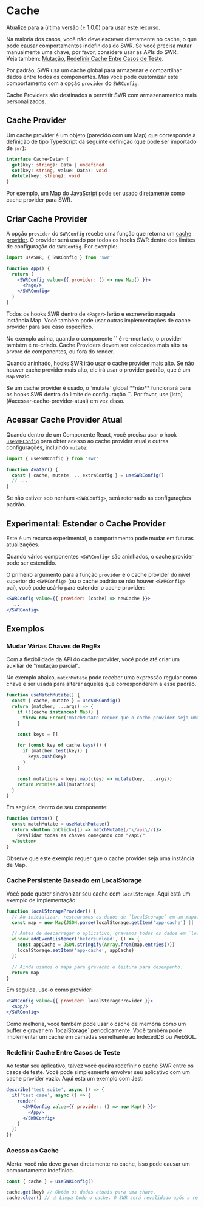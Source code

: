 
# Cache

<Callout>
    Atualize para a última versão (≥ 1.0.0) para usar este recurso.
</Callout>

<Callout emoji="⚠️">

Na maioria dos casos, você não deve escrever diretamente no cache, o que pode causar comportamentos indefinidos do SWR.
Se você precisa mutar manualmente uma chave, por favor, considere usar as APIs do SWR.<br />
Veja também: [Mutação](/docs/mutation), [Redefinir Cache Entre Casos de Teste](#redefinir-cache-entre-casos-de-teste).

</Callout>

Por padrão, SWR usa um cache global para armazenar e compartilhar dados entre todos os componentes. Mas você pode customizar este comportamento com a opção `provider` do `SWRConfig`.

Cache Providers são destinados a permitir SWR com armazenamentos mais personalizados.

## Cache Provider

Um cache provider é um objeto (parecido com um Map) que corresponde à definição de tipo TypeScript da seguinte definição (que pode ser importado de `swr`):

```typescript
interface Cache<Data> {
  get(key: string): Data | undefined
  set(key: string, value: Data): void
  delete(key: string): void
}
```

Por exemplo, um [Map do JavaScript](https://developer.mozilla.org/en-US/docs/Web/JavaScript/Reference/Global_Objects/Map) pode ser usado diretamente como cache provider para SWR.

## Criar Cache Provider

A opção `provider` do `SWRConfig` recebe uma função que retorna um [cache provider](#cache-provider). O provider será usado por todos os hooks SWR dentro dos limites de configuração do `SWRConfig`. Por exemplo:

```jsx
import useSWR, { SWRConfig } from 'swr'

function App() {
  return (
    <SWRConfig value={{ provider: () => new Map() }}>
      <Page/>
    </SWRConfig>
  )
}
```

Todos os hooks SWR dentro de `<Page/>` lerão e escreverão naquela instância Map. Você também pode usar outras implementações de cache provider para seu caso específico.

<Callout>
    No exemplo acima, quando o componente `<App/>` é re-montado, o provider também é re-criado. Cache Providers devem ser colocados mais alto na árvore de componentes, ou fora do render.
</Callout>


<div className="my-8">
  <Cache/>
</div>

Quando aninhado, hooks SWR irão usar o cache provider mais alto. Se não houver cache provider mais alto, ele irá usar o provider padrão, que é um `Map` vazio.

<Callout emoji="⚠️">
    Se um cache provider é usado, o `mutate` global **não** funcionará para os hooks SWR dentro do limite de configuração `<SWRConfig>`. Por favor, use [isto](#acessar-cache-provider-atual) em vez disso.
</Callout>

## Acessar Cache Provider Atual

Quando dentro de um Componente React, você precisa usar o hook [`useSWRConfig`](/docs/global-configuration#acesso-às-configurações-globais) para obter acesso ao cache provider atual e outras configurações, incluindo `mutate`:

```jsx
import { useSWRConfig } from 'swr'

function Avatar() {
  const { cache, mutate, ...extraConfig } = useSWRConfig()
  // ...
}
```

Se não estiver sob nenhum `<SWRConfig>`, será retornado as configurações padrão.

## Experimental: Estender o Cache Provider

<Callout emoji="🧪">
   Este é um recurso experimental, o comportamento pode mudar em futuras atualizações.
</Callout>

Quando vários componentes `<SWRConfig>` são aninhados, o cache provider pode ser estendido.

O primeiro argumento para a função `provider` é o cache provider do nível superior do `<SWRConfig>` (ou o cache padrão se não houver `<SWRConfig>` pai), você pode usá-lo para estender o cache provider:

```jsx
<SWRConfig value={{ provider: (cache) => newCache }}>
  ...
</SWRConfig>
```

## Exemplos

### Mudar Várias Chaves de RegEx

Com a flexibilidade da API do cache provider, você pode até criar um auxiliar de "mutação parcial".

No exemplo abaixo, `matchMutate` pode receber uma expressão regular como chave e ser usada para alterar aqueles que corresponderem a esse padrão.

```js
function useMatchMutate() {
  const { cache, mutate } = useSWRConfig()
  return (matcher, ...args) => {
    if (!(cache instanceof Map)) {
      throw new Error('matchMutate requer que o cache provider seja uma instância de Map')
    }

    const keys = []

    for (const key of cache.keys()) {
      if (matcher.test(key)) {
        keys.push(key)
      }
    }

    const mutations = keys.map((key) => mutate(key, ...args))
    return Promise.all(mutations)
  }
}
```

Em seguida, dentro de seu componente:

```jsx
function Button() {
  const matchMutate = useMatchMutate()
  return <button onClick={() => matchMutate(/^\/api\//)}>
    Revalidar todas as chaves começando com "/api/"
  </button>
}
```

<Callout>
  Observe que este exemplo requer que o cache provider seja uma instância de Map.
</Callout>

### Cache Persistente Baseado em LocalStorage

Você pode querer sincronizar seu cache com `localStorage`. Aqui está um exemplo de implementação:

```jsx
function localStorageProvider() {
  // Ao inicializar, restauramos os dados de `localStorage` em um mapa.
  const map = new Map(JSON.parse(localStorage.getItem('app-cache') || '[]'))

  // Antes de descarregar o aplicativo, gravamos todos os dados em `localStorage`.
  window.addEventListener('beforeunload', () => {
    const appCache = JSON.stringify(Array.from(map.entries()))
    localStorage.setItem('app-cache', appCache)
  })

  // Ainda usamos o mapa para gravação e leitura para desempenho.
  return map
}
```

Em seguida, use-o como provider:

```jsx
<SWRConfig value={{ provider: localStorageProvider }}>
  <App/>
</SWRConfig>
```

<Callout>
  Como melhoria, você também pode usar o cache de memória como um buffer e gravar em `localStorage` periodicamente. Você também pode implementar um cache em camadas semelhante ao IndexedDB ou WebSQL.
</Callout>

### Redefinir Cache Entre Casos de Teste

Ao testar seu aplicativo, talvez você queira redefinir o cache SWR entre os casos de teste. Você pode simplesmente envolver seu aplicativo com um cache provider vazio. Aqui está um exemplo com Jest:

```jsx
describe('test suite', async () => {
  it('test case', async () => {
    render(
      <SWRConfig value={{ provider: () => new Map() }}>
        <App/>
      </SWRConfig>
    )
  })
})
```

### Acesso ao Cache

Alerta: você não deve gravar diretamente no cache, isso pode causar um comportamento indefinido.

```jsx
const { cache } = useSWRConfig()

cache.get(key) // Obtém os dados atuais para uma chave.
cache.clear() // ⚠️ Limpa todo o cache. O SWR será revalidado após a re-renderização.
```
